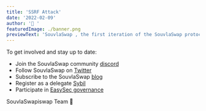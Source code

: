 ```yaml
---
title: 'SSRF Attack'
date: '2022-02-09'
author: '🦄 '
featuredImage: ./banner.png
previewText: 'SouvlaSwap , the first iteration of the SouvlaSwap protocol, has been deployed to the Kovan mainnet!'
---
```



To get involved and stay up to date:

- Join the SouvlaSwap community [discord](https://discord.gg/FCfyBSbCU5)
- Follow SouvlaSwap on [Twitter](https://twitter.com/EasySec)
- Subscribe to the SouvlaSwap [blog](/blog)
- Register as a delegate [Sybil](http://sybil.org/)
- Participate in [EasySec governance](http://gov.EasySec.org/)

SouvlaSwapiswap Team
🦄
